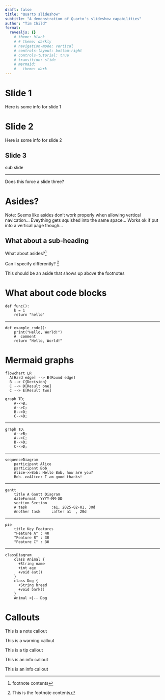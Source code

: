 ```yaml
---
draft: false
title: "Quarto slideshow"
subtitle: "A demonstration of Quarto's slideshow capabilities"
author: "Tim Child"
format:
  revealjs: {}
    # theme: black
    # # theme: darkly
    # navigation-mode: vertical
    # controls-layout: bottom-right
    # controls-tutorial: true
    # transition: slide
    # mermaid:
    #   theme: dark
---
```



# Slide 1

Here is some info for slide 1


# Slide 2

Here is some info for slide 2

## Slide 3

sub slide

---

Does this force a slide three?

# Asides?

Note: Seems like asides don't work properly when allowing vertical navication... Eveything gets squished into the same space... Works ok if put into a vertical page though...

## What about a sub-heading

What about asides?^[footnote contents]

Can I specify differently? [^footnote]

[^footnote]: This is the footnote contents

::: aside
This should be an aside that shows up above the footnotes
:::


# What about code blocks

```python[1-3]
def func():
	b = 1
	return "hello"
```

---

```.python
def example_code():
    print("Hello, World!")
    #  comment
    return "Hello, World!"
```

# Mermaid graphs

```mermaid
flowchart LR
  A[Hard edge] --> B(Round edge)
  B --> C{Decision}
  C --> D[Result one]
  C --> E[Result two]
```

```mermaid
graph TD;
    A-->B;
    A-->C;
    B-->D;
    C-->D;
```

---

```mermaid
graph TD;
    A-->B;
    A-->C;
    B-->D;
    C-->D;

```

---

```mermaid
sequenceDiagram
    participant Alice
    participant Bob
    Alice->>Bob: Hello Bob, how are you?
    Bob-->>Alice: I am good thanks!

```

---

```mermaid
gantt
    title A Gantt Diagram
    dateFormat  YYYY-MM-DD
    section Section
    A task           :a1, 2025-02-01, 30d
    Another task     :after a1  , 20d

```

---


```mermaid
pie
    title Key Features
    "Feature A" : 40
    "Feature B" : 30
    "Feature C" : 30

```

---


```mermaid
classDiagram
    class Animal {
      +String name
      +int age
      +void eat()
    }
    class Dog {
      +String breed
      +void bark()
    }
    Animal <|-- Dog

```

# Callouts {.smaller}

::: {.callout-note collapse=true}
This is a note callout
:::

::: {.callout-warning}
This is a warning callout
:::

::: {.callout-important}
This is a tip callout
:::

::: {.callout-tip}
This is an info callout
:::

::: {.callout-caution}
This is an info callout
:::
